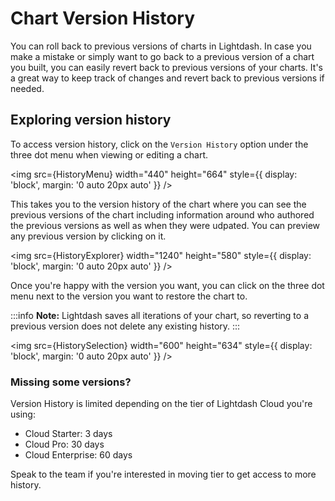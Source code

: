 
# Chart Version History

You can roll back to previous versions of charts in Lightdash. In case you make a mistake or simply want to go back to a
previous version of a chart you built, you can easily revert back to previous versions of your charts. It's a great way
to keep track of changes and revert back to previous versions if needed.

## Exploring version history

To access version history, click on the `Version History` option under the three dot menu when viewing or editing a chart.

<img
    src={HistoryMenu}
    width="440"
    height="664"
    style={{ display: 'block', margin: '0 auto 20px auto' }}
/>

This takes you to the version history of the chart where you can see the previous versions of the chart including
information around who authored the previous versions as well as when they were udpated. You can preview any previous
version by clicking on it.

<img
    src={HistoryExplorer}
    width="1240"
    height="580"
    style={{ display: 'block', margin: '0 auto 20px auto' }}
/>

Once you're happy with the version you want, you can click on the three dot menu next to the version you want to
restore the chart to.

:::info
**Note:** Lightdash saves all iterations of your chart, so reverting to a previous version does not
delete any existing history.
:::

<img
    src={HistorySelection}
    width="600"
    height="634"
    style={{ display: 'block', margin: '0 auto 20px auto' }}
/>

### Missing some versions?

Version History is limited depending on the tier of Lightdash Cloud you're using:

-   Cloud Starter: 3 days
-   Cloud Pro: 30 days
-   Cloud Enterprise: 60 days

Speak to the team if you're interested in moving tier to get access to more history.
